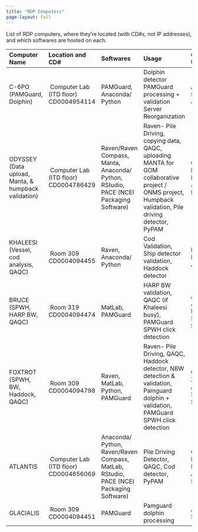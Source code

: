 ```yaml
---
title: "RDP Computers"
page-layout: full
---
```



List of RDP computers, where they’re located (with CD#s, not IP addresses), and which softwares are hosted on each.

| Computer Name                                       | Location and CD#                       | Softwares                                                                          | Usage                                                                                                                                           | Common User                                |
|:--------------|:--------------|:--------------|:--------------|:--------------|
| C-6PO (PAMGuard, Dolphin)                           |  Computer Lab (ITD floor) CD0004954114 | PAMGuard, Anaconda/ Python                                                      | Dolphin detector PAMGuard processing + validation Server Reorganization                                                                         | Amanda, Sophie, Julianne                   |
| ODYSSEY (Data upload, Manta, & humpback validation) |  Computer Lab (ITD floor) CD0004786429 | Raven/Raven Compass, Manta, Anaconda/ Python, RStudio, PACE (NCEI Packaging Software)  | Raven- Pile Driving, copying data, QAQC, uploading MANTA for GOM collaborative project / ONMS project, Humpback validation, Pile driving detector, PyPAM | Catherine, Kate, Lindsey, Jess, Becca      |
| KHALEESI (Vessel, cod analysis, QAQC)               |  Room 309 CD0004094455                 | Raven, Anaconda/ Python                                                             | Cod Validation, Ship detector validation, Haddock detector                                                                                       | Becca, Rochelle, Annie                     |
| BRUCE (SPWH, HARP BW, QAQC)                         |  Room 319 CD0004094474                 | MatLab, PAMGuard                                                                    | HARP BW validation, QAQC (if Khaleesi busy), PAMGuard SPWH click detection                                                                        | Annamaria, Annabel, Kate, Sophie, Samara   |
| FOXTROT (SPWH, BW, Haddock, QAQC)                   |  Room 309 CD0004094798                 | Raven, MatLab, Python, PAMGuard                                                       | Raven- Pile Driving, QAQC, Haddock detector, NBW detection & validation, Pamguard dolphin + validation, PAMGuard SPWH click detection               | Catherine, Xavier, Annabel, Sophie, Samara |
| ATLANTIS                                            |  Computer Lab (ITD floor) CD0004656069 | Anaconda/ Python, Raven/Raven Compass, MatLab, RStudio, PACE (NCEI Packaging Software) | Pile Driving Detector, QAQC, Cod detector, PyPAM                                                                                                         | Catherine, Kate, Becca, Annie, Samara      |
| GLACIALIS                                           |  Room 309 CD0004094451                 | PAMGuard                                                                           | Pamguard dolphin processing                                                                                                                     | Amanda, Sophie                             |
